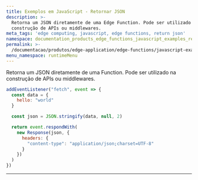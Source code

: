 ```yaml
---
title: Exemplos em JavaScript - Retornar JSON
description: >-
  Retorna um JSON diretamente de uma Edge Function. Pode ser utilizado na
  construção de APIs ou middlewares.
meta_tags: 'edge computing, javascript, edge functions, return json'
namespace: documentation_products_edge_functions_javascript_examples_return_json
permalink: >-
  /documentacao/produtos/edge-application/edge-functions/javascript-examples/return-json/
menu_namespace: runtimeMenu
---
```


Retorna um JSON diretamente de uma Function. Pode ser utilizado na construção de APIs ou middlewares.

```js
addEventListener("fetch", event => {
  const data = {
    hello: "world"
  }

  const json = JSON.stringify(data, null, 2)

  return event.respondWith(
    new Response(json, {
      headers: {
        "content-type": "application/json;charset=UTF-8"
      }
    })
  )
})
```





---

